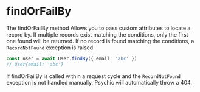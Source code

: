 # findOrFailBy

The findOrFailBy method Allows you to pass custom attributes to locate a record by. If multiple records exist matching the conditions, only the first one found will be returned. If no record is found matching the conditions, a `RecordNotFound` exception is raised.

```ts
const user = await User.findBy({ email: 'abc' })
// User{email: 'abc'}
```

If findOrFailBy is called within a request cycle and the `RecordNotFound` exception is not handled manually, Psychic will automatically throw a 404.
